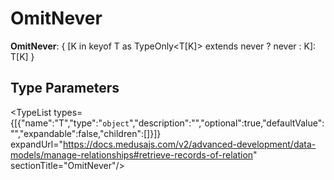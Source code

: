 
# OmitNever

 **OmitNever**: &#123; [K in keyof T as TypeOnly&#60;T[K]&#62; extends never ? never : K]: T[K] &#125;

## Type Parameters

<TypeList types={[{"name":"T","type":"`object`","description":"","optional":true,"defaultValue":"","expandable":false,"children":[]}]} expandUrl="https://docs.medusajs.com/v2/advanced-development/data-models/manage-relationships#retrieve-records-of-relation" sectionTitle="OmitNever"/>
